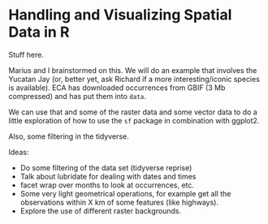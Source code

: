 #  Handling and Visualizing Spatial Data in R {#spatdata}

Stuff here.

Marius and I brainstormed on this.  We will do an example
that involves the Yucatan Jay (or, better yet, ask Richard
if a more interesting/iconic species is available).  ECA has downloaded
occurrences from GBIF (3 Mb compressed) and has put them
into `data`.

We can use that and some of the raster data and some
vector data to do a little exploration of how to use the
`sf` package in combination with ggplot2.

Also, some filtering in the tidyverse.

Ideas:

- Do some filtering of the data set (tidyverse reprise)
- Talk about lubridate for dealing with dates and times
- facet wrap over months to look at occurrences, etc.
- Some very light geometrical operations, for example get all the
observations within X km of some features (like highways).
- Explore the use of different raster backgrounds.




